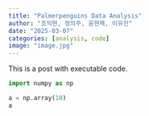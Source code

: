 ```yaml
---
title: "Palmerpenguins Data Analysis"
author: "조익현, 정의주, 윤현재, 이유진"
date: "2025-03-07"
categories: [analysis, code]
image: "image.jpg"
---
```


This is a post with executable code.

```python
import numpy as np

a = np.array(10)
a
```